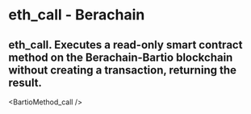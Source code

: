 # eth_call - Berachain

## eth_call. Executes a read-only smart contract method on the Berachain-Bartio blockchain without creating a transaction, returning the result.


<BartioMethod_call />
